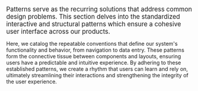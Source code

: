 <big>
  Patterns serve as the recurring solutions that address common design problems.
  This section delves into the standardized interactive and structural patterns
  which ensure a cohesive user interface across our products.
</big>

Here, we catalog the repeatable conventions that define our system's functionality and behavior, from navigation to data entry. These patterns form the connective tissue between components and layouts, ensuring users have a predictable and intuitive experience. By adhering to these established patterns, we create a rhythm that users can learn and rely on, ultimately streamlining their interactions and strengthening the integrity of the user experience.

